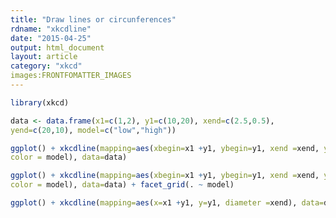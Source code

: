 ```yaml
---
title: "Draw lines or circunferences"
rdname: "xkcdline"
date: "2015-04-25"
output: html_document
layout: article
category: "xkcd"
images:FRONTFOMATTER_IMAGES
---
```


```r
library(xkcd)
```

```r

data <- data.frame(x1=c(1,2), y1=c(10,20), xend=c(2.5,0.5),
yend=c(20,10), model=c("low","high"))

ggplot() + xkcdline(mapping=aes(xbegin=x1 +y1, ybegin=y1, xend =xend, yend= yend,
color = model), data=data)

ggplot() + xkcdline(mapping=aes(xbegin=x1 +y1, ybegin=y1, xend =xend, yend= yend,
color = model), data=data) + facet_grid(. ~ model)

ggplot() + xkcdline(mapping=aes(x=x1 +y1, y=y1, diameter =xend), data=data, type="circunference")



```